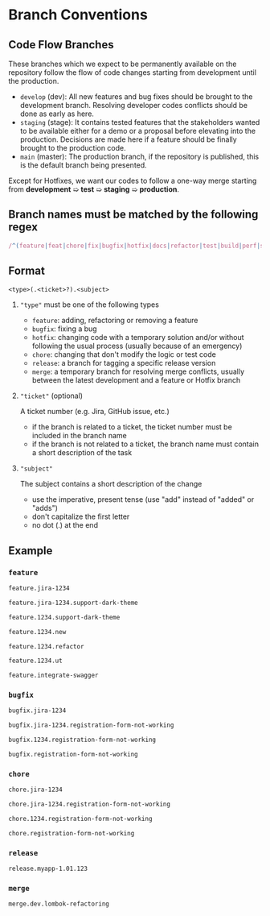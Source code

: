 # Branch Conventions

## Code Flow Branches

These branches which we expect to be permanently available on the repository follow the flow of code changes starting from development until the production.

- `develop` (dev): All new features and bug fixes should be brought to the development branch. Resolving developer codes conflicts should be done as early as here.
- `staging` (stage): It contains tested features that the stakeholders wanted to be available either for a demo or a proposal before elevating into the production. Decisions are made here if a feature should be finally brought to the production code.
- `main` (master): The production branch, if the repository is published, this is the default branch being presented.

Except for Hotfixes, we want our codes to follow a one-way merge starting from **development** ➯ **test** ➯ **staging** ➯ **production**.

## Branch names must be matched by the following regex

```js
/^(feature|feat|chore|fix|bugfix|hotfix|docs|refactor|test|build|perf|style|ci|release|merge)\.([a-zA-Z0-9-]+(\.[a-zA-Z0-9-]+)*)$/;
```

## Format

```txt
<type>(.<ticket>?).<subject>
```

1. `"type"` must be one of the following types
   - `feature`: adding, refactoring or removing a feature
   - `bugfix`: fixing a bug
   - `hotfix`: changing code with a temporary solution and/or without following the usual process (usually because of an emergency)
   - `chore`: changing that don't modify the logic or test code
   - `release`: a branch for tagging a specific release version
   - `merge`: a temporary branch for resolving merge conflicts, usually between the latest development and a feature or Hotfix branch

2. `"ticket"` (optional)

   A ticket number (e.g. Jira, GitHub issue, etc.)
   - if the branch is related to a ticket, the ticket number must be included in the branch name
   - if the branch is not related to a ticket, the branch name must contain a short description of the task

3. `"subject"`

   The subject contains a short description of the change
   - use the imperative, present tense (use "add" instead of "added" or "adds")
   - don't capitalize the first letter
   - no dot (.) at the end

## Example

### `feature`

```bash
feature.jira-1234

feature.jira-1234.support-dark-theme

feature.1234.support-dark-theme

feature.1234.new

feature.1234.refactor

feature.1234.ut

feature.integrate-swagger
```

### `bugfix`

```bash
bugfix.jira-1234

bugfix.jira-1234.registration-form-not-working

bugfix.1234.registration-form-not-working

bugfix.registration-form-not-working
```

### `chore`

```bash
chore.jira-1234

chore.jira-1234.registration-form-not-working

chore.1234.registration-form-not-working

chore.registration-form-not-working
```

### `release`

```bash
release.myapp-1.01.123
```

### `merge`

```bash
merge.dev.lombok-refactoring
```
